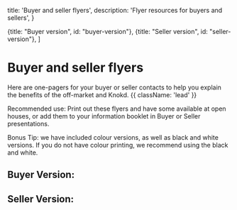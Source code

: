 
  title: 'Buyer and seller flyers',
  description:
    'Flyer resources for buyers and sellers',
}

  {title: "Buyer version", id: "buyer-version"},
  {title: "Seller version", id: "seller-version"},
]

# Buyer and seller flyers

Here are one-pagers for your buyer or seller contacts to help you explain the benefits of the off-market and Knokd. {{ className: 'lead' }}

Recommended use: Print out these flyers and have some available at open houses, or add them to your information booklet in Buyer or Seller presentations. 

Bonus Tip: we have included colour versions, as well as black and white versions. If you do not have colour printing, we recommend using the black and white. 

## Buyer Version:

<MarketingAssets>
  <MarketingAsset
    src="/images/screenshots/marketing-resources/buyer-color_preview.png"
    alt="Color version of the buyer's flyer"
    flyer={true}
  />
  <MarketingAsset
    src="/images/screenshots/marketing-resources/buyer-black-and-white_preview.png"
    alt="Black and white version of the buyer's flyer"
    flyer={true}
  />
</MarketingAssets>  

## Seller Version:

<MarketingAssets>
  <MarketingAsset
    src="/images/screenshots/marketing-resources/seller-color_preview.png"
    alt="Color version of the seller's flyer"
    flyer={true}
  />
  <MarketingAsset
    src="/images/screenshots/marketing-resources/seller-black-and-white_preview.png"
    alt="Black and white version of the seller's flyer"
    flyer={true}
  />
</MarketingAssets>

<Resources/>

